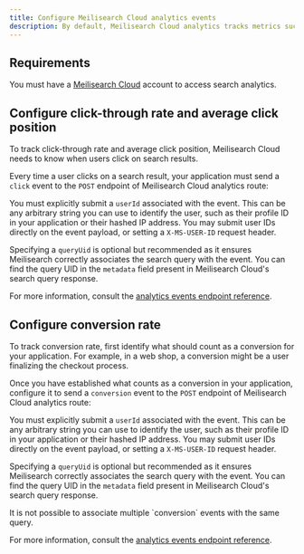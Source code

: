```yaml
---
title: Configure Meilisearch Cloud analytics events
description: By default, Meilisearch Cloud analytics tracks metrics such as number of users and latency. Follow this guide to track advanced events such as user conversion and click-through rates.
---
```



## Requirements

You must have a [Meilisearch Cloud](https://meilisearch.com/cloud) account to access search analytics.

## Configure click-through rate and average click position

To track click-through rate and average click position, Meilisearch Cloud needs to know when users click on search results.

Every time a user clicks on a search result, your application must send a `click` event to the `POST` endpoint of Meilisearch Cloud analytics route:

<CodeSamplesAnalyticsEventClick1 />

You must explicitly submit a `userId` associated with the event. This can be any arbitrary string you can use to identify the user, such as their profile ID in your application or their hashed IP address. You may submit user IDs directly on the event payload, or setting a `X-MS-USER-ID` request header.

Specifying a `queryUid` is optional but recommended as it ensures Meilisearch correctly associates the search query with the event. You can find the query UID in the `metadata` field present in Meilisearch Cloud's search query response.

For more information, consult the [analytics events endpoint reference](/learn/analytics/events_endpoint).

## Configure conversion rate

To track conversion rate, first identify what should count as a conversion for your application. For example, in a web shop, a conversion might be a user finalizing the checkout process.

Once you have established what counts as a conversion in your application, configure it to send a `conversion` event to the `POST` endpoint of Meilisearch Cloud analytics route:

<CodeSamplesAnalyticsEventConversion1 />

You must explicitly submit a `userId` associated with the event. This can be any arbitrary string you can use to identify the user, such as their profile ID in your application or their hashed IP address. You may submit user IDs directly on the event payload, or setting a `X-MS-USER-ID` request header.

Specifying a `queryUid` is optional but recommended as it ensures Meilisearch correctly associates the search query with the event. You can find the query UID in the `metadata` field present in Meilisearch Cloud's search query response.

<Note>
It is not possible to associate multiple `conversion` events with the same query.
</Note>

For more information, consult the [analytics events endpoint reference](/learn/analytics/events_endpoint).

